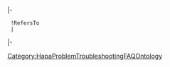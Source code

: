 {{{info|add title=New FAQ|edit title=Edit FAQ|page name=C<unique number;random;10>}}}

{{FormHeader|FAQ}}|-
  !RefersTo
  |{{{field|RefersTo|input type=text}}}
|-
{{StandardFormSections}}
{{FormFooter}}

<noinclude>[[Category:HapaProblemTroubleshootingFAQOntology]]</noinclude>
